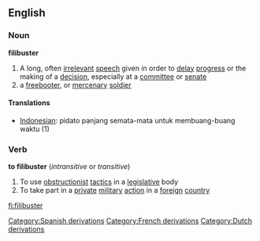 ==English==

=== Noun ===
{{wikipedia}}
'''filibuster'''

# A long, often [[irrelevant]] [[speech]] given in order to [[delay]] [[progress]] or the making of a [[decision]], especially at a [[committee]] or [[senate]]
# a [[freebooter]], or [[mercenary]] [[soldier]]

==== Translations ====
*[[Indonesian]]: pidato panjang semata-mata untuk membuang-buang waktu (1)
===Verb===
'''to filibuster'''  (''intransitive'' or ''transitive'')
#To use [[obstructionist]] [[tactic]]s in a [[legislative]] body
#To take part in a [[private]] [[military]] [[action]] in a [[foreign]] [[country]]

[[Category:Spanish derivations]]
[[Category:French derivations]]
[[Category:Dutch derivations]]
[[fi:filibuster]]
